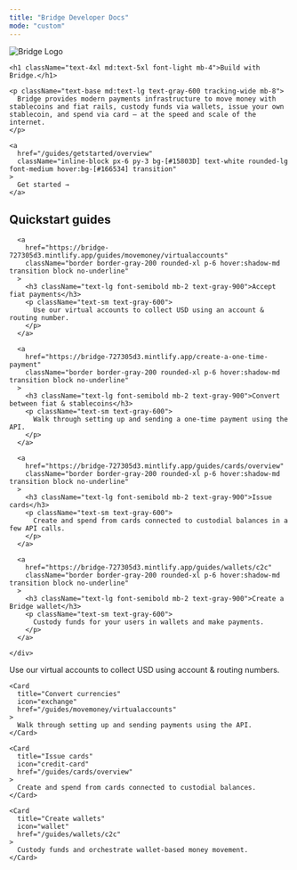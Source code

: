 ```yaml
---
title: "Bridge Developer Docs"
mode: "custom"
---
```


<div className="bg-gradient-to-b from-[#d4f2ef] via-[#f7fafc] to-white text-center text-gray-900">
  <div className="max-w-4xl mx-auto px-6 pt-6 pb-4">
    <img
      src="/logo/bridge_logo.png"
      alt="Bridge Logo"
      className="h-10 mb-6 select-none pointer-events-none mx-auto"
      draggable="false"
    />

    <h1 className="text-4xl md:text-5xl font-light mb-4">Build with Bridge.</h1>

    <p className="text-base md:text-lg text-gray-600 tracking-wide mb-8">
      Bridge provides modern payments infrastructure to move money with stablecoins and fiat rails, custody funds via wallets, issue your own stablecoin, and spend via card — at the speed and scale of the internet.
    </p>

    <a
      href="/guides/getstarted/overview"
      className="inline-block px-6 py-3 bg-[#15803D] text-white rounded-lg font-medium hover:bg-[#166534] transition"
    >
      Get started →
    </a>
  </div>
</div>

<div className="bg-white pt-8 pb-12">
  <div className="max-w-6xl mx-auto px-6">
    <h2 className="text-2xl font-semibold text-left mb-8">Quickstart guides</h2>
    <div className="grid sm:grid-cols-1 md:grid-cols-2 lg:grid-cols-4 gap-6 text-left">

      <a
        href="https://bridge-727305d3.mintlify.app/guides/movemoney/virtualaccounts"
        className="border border-gray-200 rounded-xl p-6 hover:shadow-md transition block no-underline"
      >
        <h3 className="text-lg font-semibold mb-2 text-gray-900">Accept fiat payments</h3>
        <p className="text-sm text-gray-600">
          Use our virtual accounts to collect USD using an account & routing number.
        </p>
      </a>

      <a
        href="https://bridge-727305d3.mintlify.app/create-a-one-time-payment"
        className="border border-gray-200 rounded-xl p-6 hover:shadow-md transition block no-underline"
      >
        <h3 className="text-lg font-semibold mb-2 text-gray-900">Convert between fiat & stablecoins</h3>
        <p className="text-sm text-gray-600">
          Walk through setting up and sending a one-time payment using the API.
        </p>
      </a>

      <a
        href="https://bridge-727305d3.mintlify.app/guides/cards/overview"
        className="border border-gray-200 rounded-xl p-6 hover:shadow-md transition block no-underline"
      >
        <h3 className="text-lg font-semibold mb-2 text-gray-900">Issue cards</h3>
        <p className="text-sm text-gray-600">
          Create and spend from cards connected to custodial balances in a few API calls.
        </p>
      </a>

      <a
        href="https://bridge-727305d3.mintlify.app/guides/wallets/c2c"
        className="border border-gray-200 rounded-xl p-6 hover:shadow-md transition block no-underline"
      >
        <h3 className="text-lg font-semibold mb-2 text-gray-900">Create a Bridge wallet</h3>
        <p className="text-sm text-gray-600">
          Custody funds for your users in wallets and make payments.
        </p>
      </a>

    </div>
  </div>
</div>

<div className="max-w-4xl mx-auto">
  <Columns cols={4}>
    <Card
      title="Accept fiat payments"
      icon="dollar-sign"
      href="/guides/movemoney/virtualaccounts"
    >
      Use our virtual accounts to collect USD using account & routing numbers.
    </Card>

    <Card
      title="Convert currencies"
      icon="exchange"
      href="/guides/movemoney/virtualaccounts"
    >
      Walk through setting up and sending payments using the API.
    </Card>

    <Card
      title="Issue cards"
      icon="credit-card"
      href="/guides/cards/overview"
    >
      Create and spend from cards connected to custodial balances.
    </Card>

    <Card
      title="Create wallets"
      icon="wallet"
      href="/guides/wallets/c2c"
    >
      Custody funds and orchestrate wallet-based money movement.
    </Card>
  </Columns>
</div>
